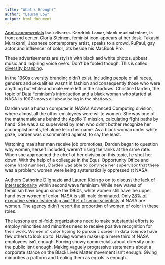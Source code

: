 ```yaml
---
title: "What's Enough?"
author: "Lauren Low"
output: html_document
---
```



[Apple commercials](https://www.youtube.com/watch?v=b3VcGKv9Cfw) look diverse.  Kendrick Lamar, black musical talent, is front and center.  Gloria Steinem, feminist icon, appears at her desk.  Takashi Murakami, Japanese contemporary artist, speaks to a crowd. RuPaul, gay actor and influencer of color, sits beside his MacBook Pro.  

These advertisements are stylish with black and white photos, upbeat music and inspiring voice overs.  Don’t be fooled though.  This is called [diversity branding](https://uxdesign.cc/how-diversity-branding-hurts-diversity-66816cbd2d67). 

In the 1960s diversity branding didn’t exist.  Including people of all races, genders and sexualities wasn’t in fashion and consequently those who were anything but white and male were left in the shadows.  Christine Darden, the topic of [Data Feminism’s](https://data-feminism.mitpress.mit.edu/pub/frfa9szd/release/4) introduction and a black woman who started at NASA in 1967, knows all about being in the shadows.  

Darden was a human computer in NASA’s Advanced Computing division, where almost all the other employees were white women.  She was one of the mathematicians behind the Apollo 11 mission, calculating flight paths by hand.  She was also supervised by men who didn’t bother recognize her accomplishments, let alone learn her name.  As a black woman under white gaze, Darden was discriminated against, to say the least. 

Watching man after man receive job promotions, Darden began to question why women, herself included, weren’t rising the ranks at the same rate.  When she approached the chief of her division on this topic, he shot her down.  With the help of a colleague in the Equal Opportunity Office and some hard numbers, Darden was able to convince her supervisor that there was a problem: women were being systematically oppressed at NASA.  

Authors [Catherine D’Ignazio](https://data-feminism.mitpress.mit.edu/user/catherine-dignazio) and [Lauren Klein](https://data-feminism.mitpress.mit.edu/user/lauren-klein) go on to discuss the [lack of intersectionality](https://www.vox.com/2018/3/20/16955588/feminism-waves-explained-first-second-third-fourth) within second wave feminism.  While new waves of feminism have begun since the 1960s, white women still have the upper hand over women of color.  NASA is still male dominated.  Only [28% of executive senior leadership and 16% of senior scientists](https://www.washingtonpost.com/technology/2019/11/26/nasa-was-year-woman-yet-women-still-are-big-minority-space-agency/) at NASA are women.  The agency [didn’t report](https://www.nasa.gov/sites/default/files/atoms/files/fy_2018_nasa_md-715_report_508.pdf) the proportion of women of color in these roles.  

The lessons are bi-fold: organizations need to make substantial efforts to employ minorities and minorities need to receive positive recognition for their work.  Women of color hoping to pursue a career in data science have few others to look up to.  Having women make up a mere third of NASA employees isn’t enough.  Forcing showy commercials about diversity onto the public isn’t enough.  Making vaguely progressive statements about a corporate stance on the Black Lives Matter movement isn’t enough.  Giving minorities a platform and treating them as equals is enough.  
